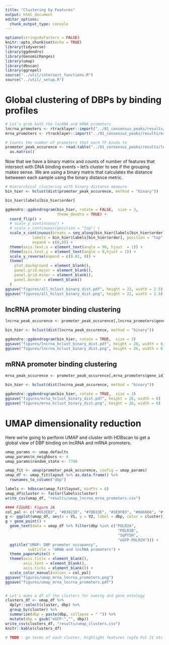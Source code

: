 ```yaml
---
title: "Clustering by Features"
output: html_document
editor_options: 
  chunk_output_type: console
---
```


```r
options(stringsAsFactors = FALSE)
knitr::opts_chunk$set(echo = TRUE)
library(tidyverse)
library(ggdendro)
library(GenomicRanges)
library(umap)
library(dbscan)
library(ggrepel)
source("../util/intersect_functions.R")
source("../util/_setup.R")
```

# Global clustering of DBPs by binding profiles

```r
# Let's grab both the lncRNA and mRNA promoters
lncrna_promoters <- rtracklayer::import("../01_consensus_peaks/results/lncrna_promoters.gtf")
mrna_promoters <- rtracklayer::import("../01_consensus_peaks/results/mrna_promoters.gtf")

# Counts the number of promoters that each TF binds to
promoter_peak_occurence <- read.table("../01_consensus_peaks/results/lncrna_mrna_promoter_peak_occurence_matrix.tsv") %>%
  as.matrix()
```


Now that we have a binary matrix and counts of number of features that intersect with DNA binding events -- let's cluster to see if the grouping makes sense. We are using a binary matrix that calculates the distance betweeen each sample using the binary distance metric. 

```r
# Hierarchical clustering with binary distance measure
bin_hier <- hclust(dist(promoter_peak_occurence, method = "binary"))

bin_hier$labels[bin_hier$order]

ggdendro::ggdendrogram(bin_hier, rotate = FALSE,  size = 3, 
                       theme_dendro = TRUE) +
  coord_flip() +
  # scale_y_continuous() +
  # scale_x_continuous(position = "top") +
  scale_x_continuous(breaks = seq_along(bin_hier$labels[bin_hier$order]),
            labels = bin_hier$labels[bin_hier$order], position = "top",
            expand = c(0,0)) +
  theme(axis.text.x = element_text(angle = 90, hjust  = 1)) + 
  theme(axis.text.y = element_text(angle = 0,hjust = 1)) +
  scale_y_reverse(expand = c(0.01, 0)) +
  theme(
    plot.background = element_blank(),
    panel.grid.major = element_blank(),
    panel.grid.minor = element_blank(),
    panel.border = element_blank()
  )
ggsave("figures/all_hclust_binary_dist.pdf", height = 22, width = 2.5)
ggsave("figures/all_hclust_binary_dist.png", height = 22, width = 2.5)
```

## lncRNA promoter binding clustering

```r
lncrna_peak_occurence <- promoter_peak_occurence[,lncrna_promoters$gene_id]

bin_hier <- hclust(dist(lncrna_peak_occurence, method = "binary"))

ggdendro::ggdendrogram(bin_hier, rotate = TRUE,  size = 3)
ggsave("figures/lncrna_hclust_binary_dist.pdf", height = 26, width = 6)
ggsave("figures/lncrna_hclust_binary_dist.png", height = 26, width = 6)
```

## mRNA promoter binding clustering

```r
mrna_peak_occurence <- promoter_peak_occurence[,mrna_promoters$gene_id]

bin_hier <- hclust(dist(lncrna_peak_occurence, method = "binary"))

ggdendro::ggdendrogram(bin_hier, rotate = TRUE,  size = 3)
ggsave("figures/mrna_hclust_binary_dist.pdf", height = 26, width = 6)
ggsave("figures/mrna_hclust_binary_dist.png", height = 26, width = 6)
```

# UMAP dimensionality reduction

Here we're going to perform UMAP and cluster with HDBscan to get a global view of DBP binding on lncRNA and mRNA promoters.

```r
umap_params <- umap.defaults
umap_params$n_neighbors <- 4
umap_params$random_state <- 7748

umap_fit <- umap(promoter_peak_occurence, config = umap_params)
umap_df <- umap_fit$layout %>% as.data.frame() %>%
  rownames_to_column("dbp")

labels <- hdbscan(umap_fit$layout, minPts = 6)
umap_df$cluster <- factor(labels$cluster)
write_csv(umap_df, "results/umap_lncrna_mrna_promoters.csv")

#### FIGURE: Figure 2A
col_pal <- c("#653EB3", "#B3823E", "#78B33E", "#3E9FB3", "#666666", "#fd8d3c", "#B33E52")
g <- ggplot(umap_df, aes(x = V1, y = V2, label = dbp, color = cluster))
g + geom_point() + 
  geom_text(data = umap_df %>% filter(dbp %in% c("POLR2A",
                                                  "POLR2B",
                                                  "SUPT5H",
                                                  "eGFP-POLR2H"))) + 
  ggtitle("UMAP: DBP promoter occupancy",
          subtitle = "mRNA and lncRNA promoters") +
  theme_paperwhite() +
  theme(axis.title = element_blank(),
        axis.text = element_blank(),
        axis.ticks = element_blank()) +
  scale_color_manual(values = col_pal)
ggsave("figures/umap_mrna_lncrna_promoters.png")
ggsave("figures/umap_mrna_lncrna_promoters.pdf")


# Let's make a df of the clusters for naming and gene ontology
clusters_df <- umap_df %>%
  dplyr::select(cluster, dbp) %>%
  group_by(cluster) %>%
  summarize(dbp = paste(dbp, collapse = " ")) %>%
  mutate(dbp = gsub("eGFP-","", dbp))
write_csv(clusters_df, "results/umap_clusters.csv")
knitr::kable(clusters_df)

# TODO : go terms of each cluster, Highlight features (egfp Pol II etc )
```


